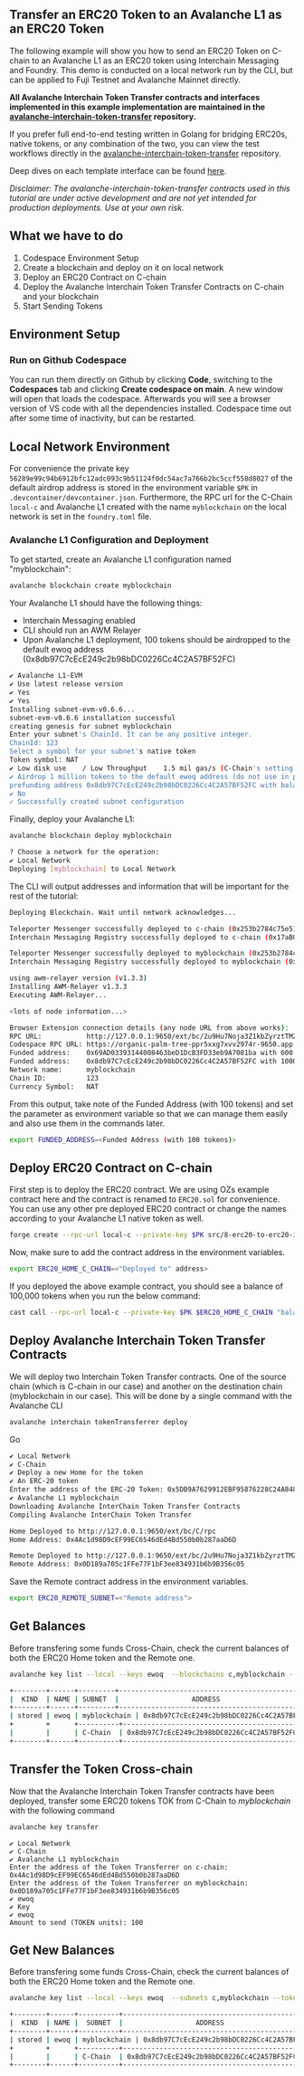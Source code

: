 ## Transfer an ERC20 Token to an Avalanche L1 as an ERC20 Token

The following example will show you how to send an ERC20 Token on C-chain to an Avalanche L1 as an ERC20 token using Interchain Messaging and Foundry. This demo is conducted on a local network run by the CLI, but can be applied to Fuji Testnet and Avalanche Mainnet directly.

**All Avalanche Interchain Token Transfer contracts and interfaces implemented in this example implementation are maintained in the [avalanche-interchain-token-transfer](https://github.com/ava-labs/avalanche-interchain-token-transfer/tree/main/contracts/src) repository.**

If you prefer full end-to-end testing written in Golang for bridging ERC20s, native tokens, or any combination of the two, you can view the test workflows directly in the [avalanche-interchain-token-transfer](https://github.com/ava-labs/avalanche-interchain-token-transfer/tree/main/tests/flows) repository.

Deep dives on each template interface can be found [here](https://github.com/ava-labs/avalanche-interchain-token-transfer/blob/main/contracts/README.mdd).

_Disclaimer: The avalanche-interchain-token-transfer contracts used in this tutorial are under active development and are not yet intended for production deployments. Use at your own risk._

## What we have to do

1. Codespace Environment Setup
2. Create a blockchain and deploy on it on local network
3. Deploy an ERC20 Contract on C-chain
4. Deploy the Avalanche Interchain Token Transfer Contracts on C-chain and your blockchain
5. Start Sending Tokens

## Environment Setup

### Run on Github Codespace

You can run them directly on Github by clicking **Code**, switching to the **Codespaces** tab and clicking **Create codespace on main**. A new window will open that loads the codespace. Afterwards you will see a browser version of VS code with all the dependencies installed. Codespace time out after some time of inactivity, but can be restarted.

## Local Network Environment

For convenience the private key `56289e99c94b6912bfc12adc093c9b51124f0dc54ac7a766b2bc5ccf558d8027` of the default airdrop address is stored in the environment variable `$PK` in `.devcontainer/devcontainer.json`. Furthermore, the RPC url for the C-Chain `local-c` and Avalanche L1 created with the name `myblockchain` on the local network is set in the `foundry.toml` file.

### Avalanche L1 Configuration and Deployment

To get started, create an Avalanche L1 configuration named "myblockchain":

```bash
avalanche blockchain create myblockchain
```

Your Avalanche L1 should have the following things:

- Interchain Messaging enabled
- CLI should run an AWM Relayer
- Upon Avalanche L1 deployment, 100 tokens should be airdropped to the default ewoq address (0x8db97C7cEcE249c2b98bDC0226Cc4C2A57BF52FC)

```bash
✔ Avalanche L1-EVM
✔ Use latest release version
✔ Yes
✔ Yes
Installing subnet-evm-v0.6.6...
subnet-evm-v0.6.6 installation successful
creating genesis for subnet myblockchain
Enter your subnet's ChainId. It can be any positive integer.
ChainId: 123
Select a symbol for your subnet's native token
Token symbol: NAT
✔ Low disk use    / Low Throughput    1.5 mil gas/s (C-Chain's setting)
✔ Airdrop 1 million tokens to the default ewoq address (do not use in production)
prefunding address 0x8db97C7cEcE249c2b98bDC0226Cc4C2A57BF52FC with balance 1000000000000000000000000
✔ No
✓ Successfully created subnet configuration
```

Finally, deploy your Avalanche L1:

```bash
avalanche blockchain deploy myblockchain
```

```bash
? Choose a network for the operation:
✔ Local Network
Deploying [myblockchain] to Local Network
```

The CLI will output addresses and information that will be important for the rest of the tutorial:

```bash
Deploying Blockchain. Wait until network acknowledges...

Teleporter Messenger successfully deployed to c-chain (0x253b2784c75e510dD0fF1da844684a1aC0aa5fcf)
Interchain Messaging Registry successfully deployed to c-chain (0x17aB05351fC94a1a67Bf3f56DdbB941aE6c63E25)

Teleporter Messenger successfully deployed to myblockchain (0x253b2784c75e510dD0fF1da844684a1aC0aa5fcf)
Interchain Messaging Registry successfully deployed to myblockchain (0x73b1dB7E9923c9d8fd643ff381e74dd9618EA1a5)

using awm-relayer version (v1.3.3)
Installing AWM-Relayer v1.3.3
Executing AWM-Relayer...

<lots of node information...>

Browser Extension connection details (any node URL from above works):
RPC URL:           http://127.0.0.1:9650/ext/bc/2u9Hu7Noja3Z1kbZyrztTMZcDeqb6acwyPyqP4BbVDjoT8ZaYc/rpc
Codespace RPC URL: https://organic-palm-tree-ppr5xxg7xvv2974r-9650.app.github.dev/ext/bc/2u9Hu7Noja3Z1kbZyrztTMZcDeqb6acwyPyqP4BbVDjoT8ZaYc/rpc
Funded address:    0x69AD03393144008463beD1DcB3FD33eb9A7081ba with 600 (10^18)
Funded address:    0x8db97C7cEcE249c2b98bDC0226Cc4C2A57BF52FC with 1000000 (10^18) - private key: 56289e99c94b6912bfc12adc093c9b51124f0dc54ac7a766b2bc5ccf558d8027
Network name:      myblockchain
Chain ID:          123
Currency Symbol:   NAT
```

From this output, take note of the Funded Address (with 100 tokens) and set the parameter as environment variable so that we can manage them easily and also use them in the commands later.

```bash
export FUNDED_ADDRESS=<Funded Address (with 100 tokens)>
```

## Deploy ERC20 Contract on C-chain

First step is to deploy the ERC20 contract. We are using OZs example contract here and the contract is renamed to `ERC20.sol` for convenience. You can use any other pre deployed ERC20 contract or change the names according to your Avalanche L1 native token as well.

```bash
forge create --rpc-url local-c --private-key $PK src/8-erc20-to-erc20-interchain-token-transfer/ERC20.sol:TOK
```

Now, make sure to add the contract address in the environment variables.

```bash
export ERC20_HOME_C_CHAIN=<"Deployed to" address>
```

If you deployed the above example contract, you should see a balance of 100,000 tokens when you run the below command:

```bash
cast call --rpc-url local-c --private-key $PK $ERC20_HOME_C_CHAIN "balanceOf(address)(uint)" $FUNDED_ADDRESS
```

## Deploy Avalanche Interchain Token Transfer Contracts

We will deploy two Interchain Token Transfer contracts. One of the source chain (which is C-chain in our case) and another on the destination chain (myblockchain in our case). This will be done by a single command with the Avalanche CLI

```bash
avalanche interchain tokenTransferrer deploy
```
Go

```bash
✔ Local Network
✔ C-Chain
✔ Deploy a new Home for the token
✔ An ERC-20 token
Enter the address of the ERC-20 Token: 0x5DB9A7629912EBF95876228C24A848de0bfB43A9
✔ Avalanche L1 myblockchain
Downloading Avalanche InterChain Token Transfer Contracts
Compiling Avalanche InterChain Token Transfer

Home Deployed to http://127.0.0.1:9650/ext/bc/C/rpc
Home Address: 0x4Ac1d98D9cEF99EC6546dEd4Bd550b0b287aaD6D

Remote Deployed to http://127.0.0.1:9650/ext/bc/2u9Hu7Noja3Z1kbZyrztTMZcDeqb6acwyPyqP4BbVDjoT8ZaYc/rpc
Remote Address: 0x0D189a705c1FFe77F1bF3ee834931b6b9B356c05
```

Save the Remote contract address in the environment variables.

```bash
export ERC20_REMOTE_SUBNET=<"Remote address">
```

## Get Balances

Before transfering some funds Cross-Chain, check the current balances of both the ERC20 Home token and the Remote one. 

```bash
avalanche key list --local --keys ewoq  --blockchains c,myblockchain --tokens $ERC20_HOME_C_CHAIN,$ERC20_REMOTE_SUBNET
```

```bash
+--------+------+---------+--------------------------------------------+---------------+------------------+---------------+
|  KIND  | NAME | SUBNET  |                  ADDRESS                   |     TOKEN     |     BALANCE      |    NETWORK    |
+--------+------+---------+--------------------------------------------+---------------+------------------+---------------+
| stored | ewoq | myblockchain | 0x8db97C7cEcE249c2b98bDC0226Cc4C2A57BF52FC | TOK (0x0D18.)|               0  | Local Network |
+        +      +----------+--------------------------------------------+---------------+-----------------+---------------+
|        |      | C-Chain  | 0x8db97C7cEcE249c2b98bDC0226Cc4C2A57BF52FC | TOK (0x5DB9.)| 100000.000000000 | Local Network |
+--------+------+----------+--------------------------------------------+---------------+-----------------+---------------+
```

## Transfer the Token Cross-chain

Now that the Avalanche Interchain Token Transfer contracts have been deployed, transfer some ERC20 tokens TOK from C-Chain to _myblockchain_ with the following command

```bash
avalanche key transfer
```

```
✔ Local Network
✔ C-Chain
✔ Avalanche L1 myblockchain
Enter the address of the Token Transferrer on c-chain: 0x4Ac1d98D9cEF99EC6546dEd4Bd550b0b287aaD6D
Enter the address of the Token Transferrer on myblockchain: 0x0D189a705c1FFe77F1bF3ee834931b6b9B356c05
✔ ewoq
✔ Key
✔ ewoq
Amount to send (TOKEN units): 100
```

## Get New Balances

Before transfering some funds Cross-Chain, check the current balances of both the ERC20 Home token and the Remote one. 

```bash
avalanche key list --local --keys ewoq  --subnets c,myblockchain --tokens $ERC20_HOME_C_CHAIN,$ERC20_REMOTE_SUBNET
```

```bash
+--------+------+----------+--------------------------------------------+---------------+-----------------+---------------+
|  KIND  | NAME |  SUBNET  |                  ADDRESS                   |     TOKEN     |     BALANCE     |    NETWORK    |
+--------+------+----------+--------------------------------------------+---------------+-----------------+---------------+
| stored | ewoq | myblockchain | 0x8db97C7cEcE249c2b98bDC0226Cc4C2A57BF52FC | TOK (0x0D18.) |   100.000000000 | Local Network |
+        +      +----------+--------------------------------------------+---------------+-----------------+---------------+
|        |      | C-Chain  | 0x8db97C7cEcE249c2b98bDC0226Cc4C2A57BF52FC | TOK (0x5DB9.) | 99900.000000000 | Local Network |
+--------+------+----------+--------------------------------------------+---------------+-----------------+---------------+
```
